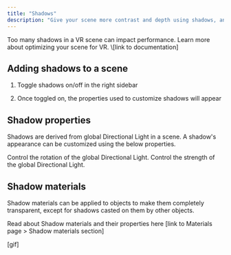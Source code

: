 ```yaml
---
title: "Shadows"
description: "Give your scene more contrast and depth using shadows, and control their visibility, look, and intensity."
---
```


<Info>
  Too many shadows in a VR scene can impact performance. Learn more about optimizing your scene for VR. \[link to documentation]
</Info>

## Adding shadows to a scene

1. Toggle shadows on/off in the right sidebar

2. Once toggled on, the properties used to customize shadows will appear

## Shadow properties

Shadows are derived from global Directional Light in a scene. A shadow's appearance can be customized using the below properties.&#x20;

<AccordionGroup>
  <Accordion title="Light direction" defaultOpen={false}>
    Control the rotation of the global Directional Light.
  </Accordion>

  <Accordion title="Shadow intensity" defaultOpen={false}>
    Control the strength of the global Directional Light.
  </Accordion>
</AccordionGroup>

## Shadow materials

Shadow materials can be applied to objects to make them completely transparent, except for shadows casted on them by other objects.

Read about Shadow materials and their properties here \[link to Materials page > Shadow materials section]

\[gif]